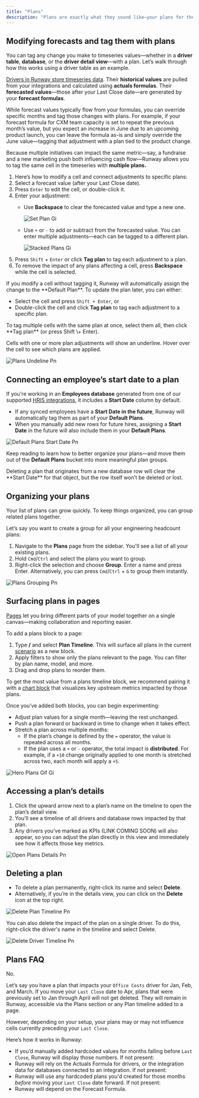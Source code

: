 ```yaml
---
title: "Plans"
description: "Plans are exactly what they sound like—your plans for the future. In Runway, they connect strategic initiatives directly to your model, making it easy to understand how your sales, marketing, and operational decisions impact key metrics. Plans help you see how each change shifts your numbers."
---
```


## **Modifying forecasts and tag them with plans**

You can tag any change you make to timeseries values—whether in a **driver table**, **database**, or the **driver detail view**—with a plan. Let’s walk through how this works using a driver table as an example.

[Drivers in Runway store timeseries data](https://docs.runway.com/concepts/drivers/drivers-basics#what-is-a-driver%3F). Their **historical values** are pulled from your integrations and calculated using **actuals formulas**. Their **forecasted values**—those after your Last Close date—are generated by your **forecast formulas**.

While forecast values typically flow from your formulas, you can override specific months and tag those changes with plans. For example, if your forecast formula for CXM team capacity is set to repeat the previous month’s value, but you expect an increase in June due to an upcoming product launch, you can leave the formula as-is and simply override the June value—tagging that adjustment with a plan tied to the product change.

Because multiple initiatives can impact the same metric—say, a fundraise and a new marketing push both influencing cash flow—Runway allows you to tag the same cell in the timeseries with **multiple plans.**

1. Here’s how to modify a cell and connect adjustments to specific plans:
2. Select a forecast value (after your Last Close date).
3. Press `Enter` to edit the cell, or double-click it.
4. Enter your adjustment:
   - Use **Backspace** to clear the forecasted value and type a new one.

     ![Set Plan Gi](/images/plans/set-plan.gif)
   - Use `+` or `-` to add or subtract from the forecasted value. You can enter multiple adjustments—each can be tagged to a different plan.

     ![Stacked Plans Gi](/images/plans/stacked-plans.gif)
5. Press `Shift` \+ `Enter` or click **Tag plan** to tag each adjustment to a plan.
6. To remove the impact of any plans affecting a cell, press **Backspace** while the cell is selected.

<Info>
  If you modify a cell without tagging it, Runway will automatically assign the change to the **Default Plan**. To update the plan later, you can either:

  - Select the cell and press `Shift + Enter`, or
  - Double-click the cell and click **Tag plan** to tag each adjustment to a specific plan.
</Info>

<Check>
  To tag multiple cells with the same plan at once, select them all, then click **Tag plan** (or press Shift \+ Enter).
</Check>

Cells with one or more plan adjustments will show an underline. Hover over the cell to see which plans are applied.

![Plans Undeline Pn](/images/plans/plans-undeline.png)

## **Connecting an employee’s start date to a plan**

If you're working in an **Employees database** generated from one of our supported [HRIS integrations](https://docs.runway.com/integrations/hris), it includes a **Start Date** column by default.

- If any synced employees have a **Start Date in the future**, Runway will automatically tag them as part of your **Default Plans**.
- When you manually add new rows for future hires, assigning a **Start Date** in the future will also include them in your **Default Plans**.

![Default Plans Start Date Pn](/images/plans/default-plans-start-date.png)

Keep reading to learn how to better organize your plans—and move them out of the **Default Plans** bucket into more meaningful plan groups.

<Info>
  Deleting a plan that originates from a new database row will clear the **Start Date** for that object, but the row itself won’t be deleted or lost.
</Info>

## **Organizing your plans**

Your list of plans can grow quickly. To keep things organized, you can group related plans together.

Let’s say you want to create a group for all your engineering headcount plans:

1. Navigate to the **Plans** page from the sidebar. You'll see a list of all your existing plans.
2. Hold `Cmd`/`Ctrl` and select the plans you want to group.
3. Right-click the selection and choose **Group**. Enter a name and press Enter. Alternatively, you can press `Cmd`/`Ctrl` \+ `G` to group them instantly.

![Plans Grouping Pn](/images/plans/plans-grouping.png)

## Surfacing plans in pages

[Pages](https://docs.runway.com/concepts/pages/pages-basics) let you bring different parts of your model together on a single canvas—making collaboration and reporting easier.

To add a plans block to a page:

1. Type **/** and select **Plan Timeline**. This will surface all plans in the current [scenario](https://docs.runway.com/concepts/scenarios) as a new block.
2. Apply filters to show only the plans relevant to the page. You can filter by plan name, model, and more.
3. Drag and drop plans to reorder them.

To get the most value from a plans timeline block, we recommend pairing it with a [chart block](https://docs.runway.com/concepts/pages/charts-block) that visualizes key upstream metrics impacted by those plans.

Once you’ve added both blocks, you can begin experimenting:

- Adjust plan values for a single month—leaving the rest unchanged.
- Push a plan forward or backward in time to change when it takes effect.
- Stretch a plan across multiple months:
  - If the plan’s change is defined by the `=` operator, the value is repeated across all months.
  - If the plan uses a `+` or `-` operator, the total impact is **distributed**. For example, if a `+10` change originally applied to one month is stretched across two, each month will apply a `+5`.

![Hero Plans Gif Gi](/images/plans/hero-plans-gif.gif)

## **Accessing a plan’s details**

1. Click the upward arrow next to a plan’s name on the timeline to open the plan’s detail view.
2. You’ll see a timeline of all drivers and database rows impacted by that plan.
3. Any drivers you’ve marked as KPIs (LINK COMING SOON) will also appear, so you can adjust the plan directly in this view and immediately see how it affects those key metrics.

![Open Plans Details Pn](/images/plans/open-plans-details.png)

## **Deleting a plan**

- To delete a plan permanently, right-click its name and select **Delete**.
- Alternatively, if you’re in the details view, you can click on the **Delete** icon at the top right.

![Delete Plan Timeline Pn](/images/plans/delete-plan-timeline.png)

You can also delete the impact of the plan on a single driver. To do this, right-click the driver's name in the timeline and select Delete.

![Delete Driver Timeline Pn](/images/plans/delete-driver-timeline.png)

## **Plans FAQ**

<Accordion title="Could moving my Last Close date forward delete my plans?">
  No.

  Let’s say you have a plan that impacts your `Office Costs` driver for Jan, Feb, and March. If you move your `Last Close` date to Apr, plans that were previously set to Jan through April will not get deleted. They will remain in Runway, accessible via the Plans section or any Plan timeline added to a page.

  However, depending on your setup, your plans may or may not influence cells currently preceding your `Last Close`.

  Here’s how it works in Runway:

  - If you’d manually added hardcoded values for months falling before `Last Close`, Runway will display those numbers. If not present:
  - Runway will rely on the Actuals Formula for drivers, or the integration data for databases connected to an integration. If not present:
  - Runway will use any hardcoded plans you'd created for those months _before_ moving your `Last Close` date forward. If not present:
  - Runway will depend on the Forecast Formula.
</Accordion>
